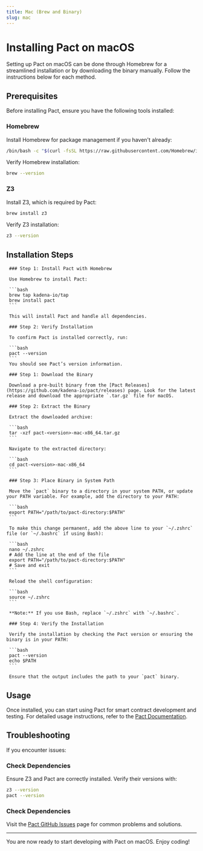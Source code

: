```yaml
---
title: Mac (Brew and Binary)
slug: mac
---
```


<head>
  <title>Installation: Pact on Mac (Brew and Binary)</title>
  <meta name="description" content="Lorem ipsum dolor sit amet, consectetur adipiscing elit, sed do eiusmod tempor incididunt ut labore et dolore magna aliqua." />
</head>


# Installing Pact on macOS

Setting up Pact on macOS can be done through Homebrew for a streamlined installation or by downloading the binary manually. Follow the instructions below for each method.

## Prerequisites

Before installing Pact, ensure you have the following tools installed:

### Homebrew

Install Homebrew for package management if you haven't already:

```bash
/bin/bash -c "$(curl -fsSL https://raw.githubusercontent.com/Homebrew/install/HEAD/install.sh)"
```

Verify Homebrew installation:

```bash
brew --version
```

### Z3

Install Z3, which is required by Pact:

```bash
brew install z3
```

Verify Z3 installation:

```bash
z3 --version
```

## Installation Steps

<Tabs>
  <TabItem value="brew" label="Install via Homebrew" default>

     ### Step 1: Install Pact with Homebrew

     Use Homebrew to install Pact:

     ```bash
     brew tap kadena-io/tap
     brew install pact
     ```

     This will install Pact and handle all dependencies.

     ### Step 2: Verify Installation

     To confirm Pact is installed correctly, run:

     ```bash
     pact --version
     ```
     You should see Pact’s version information.

  </TabItem>

  <TabItem value="binary" label="Download Binary">

     ### Step 1: Download the Binary

     Download a pre-built binary from the [Pact Releases](https://github.com/kadena-io/pact/releases) page. Look for the latest release and download the appropriate `.tar.gz` file for macOS.

     ### Step 2: Extract the Binary

     Extract the downloaded archive:

     ```bash
     tar -xzf pact-<version>-mac-x86_64.tar.gz
     ```

     Navigate to the extracted directory:

     ```bash
     cd pact-<version>-mac-x86_64
     ```

     ### Step 3: Place Binary in System Path

     Move the `pact` binary to a directory in your system PATH, or update your PATH variable. For example, add the directory to your PATH:

     ```bash
     export PATH="/path/to/pact-directory:$PATH"
     ```

     To make this change permanent, add the above line to your `~/.zshrc` file (or `~/.bashrc` if using Bash):

     ```bash
     nano ~/.zshrc
     # Add the line at the end of the file
     export PATH="/path/to/pact-directory:$PATH"
     # Save and exit
     ```

     Reload the shell configuration:

     ```bash
     source ~/.zshrc
     ```

     **Note:** If you use Bash, replace `~/.zshrc` with `~/.bashrc`.

     ### Step 4: Verify the Installation

     Verify the installation by checking the Pact version or ensuring the binary is in your PATH:

     ```bash
     pact --version
     echo $PATH
     ```

     Ensure that the output includes the path to your `pact` binary.

  </TabItem>
</Tabs>

## Usage

Once installed, you can start using Pact for smart contract development and testing. For detailed usage instructions, refer to the [Pact Documentation](https://github.com/kadena-io/pact).

## Troubleshooting

If you encounter issues:

### Check Dependencies

Ensure Z3 and Pact are correctly installed. Verify their versions with:

```bash
z3 --version
pact --version
```

### Check Dependencies

Visit the [Pact GitHub Issues](https://github.com/kadena-io/pact/issues) page for common problems and solutions.

---

You are now ready to start developing with Pact on macOS. Enjoy coding!
